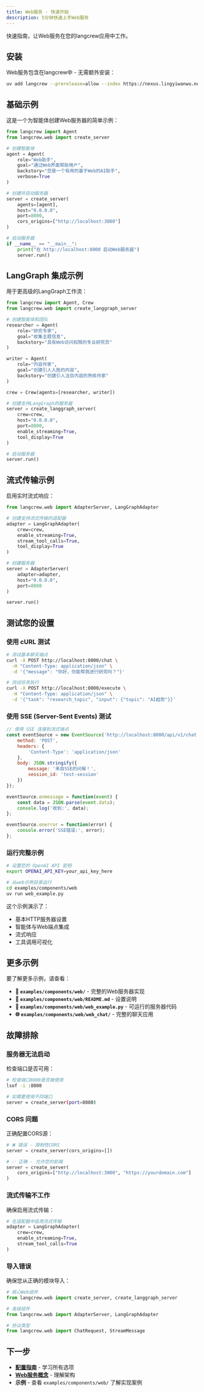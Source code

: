 ```yaml
---
title: Web服务 - 快速开始
description: 5分钟快速上手Web服务
---
```


快速指南，让Web服务在您的langcrew应用中工作。

## 安装

Web服务包含在langcrew中 - 无需额外安装：

```bash
uv add langcrew --prerelease=allow --index https://nexus.lingyiwanwu.net/repository/pypi-hosted/simple
```

## 基础示例

这是一个为智能体创建Web服务器的简单示例：

```python
from langcrew import Agent
from langcrew.web import create_server

# 创建智能体
agent = Agent(
    role="Web助手",
    goal="通过Web界面帮助用户",
    backstory="您是一个有用的基于Web的AI助手",
    verbose=True
)

# 创建并启动服务器
server = create_server(
    agents=[agent],
    host="0.0.0.0",
    port=8000,
    cors_origins=["http://localhost:3000"]
)

# 启动服务器
if __name__ == "__main__":
    print("在 http://localhost:8000 启动Web服务器")
    server.run()
```

## LangGraph 集成示例

用于更高级的LangGraph工作流：

```python
from langcrew import Agent, Crew
from langcrew.web import create_langgraph_server

# 创建智能体和团队
researcher = Agent(
    role="研究专家",
    goal="收集主题信息",
    backstory="具有Web访问权限的专业研究员"
)

writer = Agent(
    role="内容作家", 
    goal="创建引人入胜的内容",
    backstory="创建引人注目内容的熟练作家"
)

crew = Crew(agents=[researcher, writer])

# 创建支持LangGraph的服务器
server = create_langgraph_server(
    crew=crew,
    host="0.0.0.0",
    port=8000,
    enable_streaming=True,
    tool_display=True
)

# 启动服务器
server.run()
```

## 流式传输示例

启用实时流式响应：

```python
from langcrew.web import AdapterServer, LangGraphAdapter

# 创建支持流式传输的适配器
adapter = LangGraphAdapter(
    crew=crew,
    enable_streaming=True,
    stream_tool_calls=True,
    tool_display=True
)

# 创建服务器
server = AdapterServer(
    adapter=adapter,
    host="0.0.0.0",
    port=8000
)

server.run()
```

## 测试您的设置

### 使用 cURL 测试

```bash
# 测试基本聊天端点
curl -X POST http://localhost:8000/chat \
  -H "Content-Type: application/json" \
  -d '{"message": "你好，你能帮我进行研究吗？"}'

# 测试任务执行
curl -X POST http://localhost:8000/execute \
  -H "Content-Type: application/json" \
  -d '{"task": "research_topic", "input": {"topic": "AI趋势"}}'
```

### 使用 SSE (Server-Sent Events) 测试

```javascript
// 使用 SSE 连接到流式端点
const eventSource = new EventSource('http://localhost:8000/api/v1/chat', {
    method: 'POST',
    headers: {
        'Content-Type': 'application/json'
    },
    body: JSON.stringify({
        message: '来自SSE的问候！',
        session_id: 'test-session'
    })
});

eventSource.onmessage = function(event) {
    const data = JSON.parse(event.data);
    console.log('收到:', data);
};

eventSource.onerror = function(error) {
    console.error('SSE错误:', error);
};
```

### 运行完整示例

```bash
# 设置您的 OpenAI API 密钥
export OPENAI_API_KEY=your_api_key_here

# 从web示例目录运行
cd examples/components/web
uv run web_example.py
```

这个示例演示了：
- 基本HTTP服务器设置
- 智能体与Web端点集成
- 流式响应
- 工具调用可视化

## 更多示例

要了解更多示例，请查看：

- **📁 `examples/components/web/`** - 完整的Web服务器实现
- **📄 `examples/components/web/README.md`** - 设置说明
- **🐍 `examples/components/web/web_example.py`** - 可运行的服务器代码
- **🌐 `examples/components/web/web_chat/`** - 完整的聊天应用

## 故障排除

### 服务器无法启动

检查端口是否可用：
```bash
# 检查端口8000是否被使用
lsof -i :8000

# 如需要使用不同端口
server = create_server(port=8080)
```

### CORS 问题

正确配置CORS源：
```python
# ❌ 错误 - 限制性CORS
server = create_server(cors_origins=[])

# ✅ 正确 - 允许您的前端
server = create_server(
    cors_origins=["http://localhost:3000", "https://yourdomain.com"]
)
```

### 流式传输不工作

确保启用流式传输：
```python
# 在适配器中启用流式传输
adapter = LangGraphAdapter(
    crew=crew,
    enable_streaming=True,
    stream_tool_calls=True
)
```

### 导入错误

确保您从正确的模块导入：
```python
# 核心Web组件
from langcrew.web import create_server, create_langgraph_server

# 高级组件
from langcrew.web import AdapterServer, LangGraphAdapter

# 协议类型
from langcrew.web import ChatRequest, StreamMessage
```

## 下一步

- **[配置指南](/zh/guides/web/configuration)** - 学习所有选项
- **[Web服务概念](/zh/concepts/web)** - 理解架构
- **示例** - 查看 `examples/components/web/` 了解实现案例